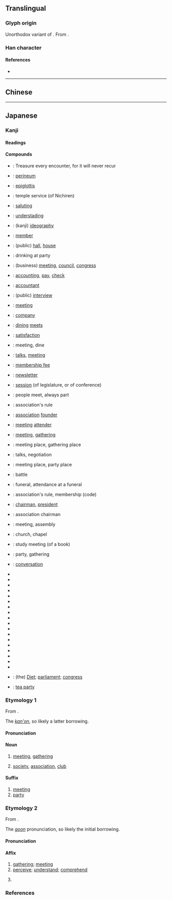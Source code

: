 {{also|會|合}}
{{character info/new}}
==Translingual==
{{ja-forms|会|会|[[會]]}}
{{stroke order|type=animate}}

===Glyph origin===
Unorthodox variant of {{l|mul|會}}. From {{w|cursive script (East Asia)|cursive script}}.

===Han character===
{{Han char|rn=9|rad=人|as=04|sn=6|four=8073.1|canj=OMMI|ids=⿱人云,⿱亼𠫔}}

====References====
* {{Han ref|kx=0096.121|dkj=00460|dj=0204.110|hdz=10116.030|uh=4F1A|ud=20250}}

----

==Chinese==
{{zh-see|會|sv}}

----

==Japanese==
{{ja-see-also|会する}}
{{ja-kanji forms|会|會}}

===Kanji===
{{ja-kanji|grade=2|rs=人04|kyu=會}}

====Readings====
{{ja-readings
|goon=え<ゑ, け<け<くゑ
|kanon=かい<くわい
|kun=あ-う<あ-ふ
|nanori=あい<あひ, い
}}

====Compounds====
{{der-top|Compounds}}
* {{ja-r|一%期 一%会|いち%ご いち%え}}: Treasure every encounter, for it will never recur
* {{ja-r|会%陰|え%いん}}: [[perineum]]
* {{ja-r|会%厭|え%えん}}: [[epiglottis]]
* {{ja-r|会%式|え%しき}}: temple service (of Nichiren)
* {{ja-r|会%釈|え%しゃく}}: [[saluting]]
* {{ja-r|会%得|え%とく}}: [[understading]]
* {{ja-r|会%意|かい%い}}: (kanji) [[ideography]]
* {{ja-r|会%員|かい%いん}}: [[member]]
* {{ja-r|会%館|かい%かん}}: (public) [[hall]], [[house]]
* {{ja-r|会%飲|かい%いん}}: drinking at party
* {{ja-r|会%議|かい%ぎ}}: (business) [[meeting]], [[council]], [[congress]]
* {{ja-r|会%計|かい%けい}}: [[accounting]], [[pay]], [[check]]
* {{ja-r|会%計%士|かい%けい%し}}: [[accountant]]
* {{ja-r|会%見|かい%けん}}: (public) [[interview]]
* {{ja-r|会%合|かい%ごう}}: [[meeting]]
* {{ja-r|会%社|かい%しゃ}}: [[company]]
* {{ja-r|会%食|かい%しょく}}: [[dining]] [[meets]]
* {{ja-r|会%心|かい%しん}}: [[satisfaction]]
* {{ja-r|会%席|かい%せき}}: meeting, dine
* {{ja-r|会%談|かい%だん}}: [[talks]], [[meeting]]
* {{ja-r|会%費|かい%ひ}}: [[membership fee]]
* {{ja-r|会%報|かい%ほう}}: [[newsletter]]
* {{ja-r|会%期|かい%き}}: [[session]] (of legislature, or of conference)
* {{ja-r|会%者 定%離|え%しゃ じょう%り}}: people meet, always part
* {{ja-r|会%規|かい%き}}: association's rule
* {{ja-r|会%主|かい%しゅ}}: [[association]] [[founder]]
* {{ja-r|会%衆|かい%しゅう}}: [[meeting]] [[attender]]
* {{ja-r|会%集|かい%しゅう}}: [[meeting]], [[gathering]]
* {{ja-r|会%所|かい%しょ}}: meeting place, gathering place
* {{ja-r|会%商|かい%しょう}}: talks, negotiation
{{der-mid}}
* {{ja-r|会%場|かい%じょう}}: meeting place, party place
* {{ja-r|会%戦|かい%せん}}: battle
* {{ja-r|会%葬|かい%そう}}: funeral, attendance at a funeral
* {{ja-r|会%則|かい%そく}}: association's rule, membership (code)
* {{ja-r|会%長|かい%ちょう}}: [[chairman]], [[president]]
* {{ja-r|会%頭|かい%とう}}: association chairman
* {{ja-r|会%同|かい%どう}}: meeting, assembly
* {{ja-r|会%堂|かい%どう}}: church, chapel
* {{ja-r|会%読|かい%どく}}: study meeting (of a book)
* {{ja-r|会%派|かい%は}}: party, gathering
* {{ja-r|会%話|かい%わ}}: [[conversation]]
* {{ja-r|開%会|かい%かい}}
* {{ja-r|学%会|がっ%かい}}
* {{ja-r|教%会|きょう%かい}}
* {{ja-r|協%会|きょう%かい}}
* {{ja-r|国%会|こっ%かい}}
* {{ja-r|散%会|さん%かい}}
* {{ja-r|司%会|し%かい}}
* {{ja-r|集%会|しゅう%かい}}
* {{ja-r|照%会|しょう%かい}}
* {{ja-r|商%会|しょう%かい}}
* {{ja-r|盛%会|せい%かい}}
* {{ja-r|総%会|そう%かい}}
* {{ja-r|株%主%総%会|かぶ%ぬし%そう%かい}}
* {{ja-r|法%会|ほう%え}}
* {{ja-r|閉%会|へい%かい}}
* {{ja-r|密%会|みっ%かい}}
* {{ja-r|民%会|みん%かい}}
* {{ja-r|流%会|りゅう%かい}}
* {{ja-r|議%会|ぎ%かい}}: (the) [[Diet]]; [[parliament]]; [[congress]]
* {{ja-r|茶%会|ちゃ%かい}}: [[tea party]]
{{der-bottom}}

===Etymology 1===
{{ja-kanjitab|かい|yomi=kanon}}
From {{der|ja|ltc|-}} {{ltc-l|會|id=1}}.

The ''[[漢音#Japanese|kan'on]]'', so likely a latter borrowing.

====Pronunciation====
{{ja-pron|yomi=kanon|かい|acc=1|acc_ref=DJR,NHK}}

====Noun====
{{ja-noun|kyu=會|かい|hhira=くわい}}

# [[meeting]], [[gathering]]
#: {{ja-usex|'''会'''を[[催す]]|'''かい''' を もよおす|hold a '''meeting'''; throw a '''party'''}}
#: {{ja-usex|'''会'''に[[出る]]|'''かい''' に でる|attend a '''meeting [party]'''}}
# [[society]], [[association]], [[club]]
#: {{ja-usex|'''会'''を[[組織]]する|'''かい''' を そしき する|form [organize] an '''association'''}}
#: {{ja-usex|'''会'''に[[入る]]|'''かい''' に はいる|join a '''club'''}}
#: {{ja-usex|'''会'''を[[脱退]]する|'''かい''' を だったい する|leave a '''club'''}}
#: {{ja-usex|'''会'''を[[抜ける]]|'''かい''' を ぬける|quit a '''club'''}}

====Suffix====
{{ja-pos|suffix|kyu=會|かい|hhira=くわい}}

# [[meeting]]
# [[party]]

===Etymology 2===
{{ja-kanjitab|え|yomi=goon}}
From {{der|ja|ltc|sort=え|-}} {{ltc-l|會|id=1}}.

The ''[[呉音#Japanese|goon]]'' pronunciation, so likely the initial borrowing.

====Pronunciation====
{{ja-pron|え|y=goon}}

====Affix====
{{ja-pos|affix|え|kyu=會|hhira=ゑ}}

# [[gathering]]; [[meeting]]
# [[perceive]]; [[understand]]; [[comprehend]]
# {{alternative form of|ja|絵|tr=e|t=[[picture]]; [[drawing]]; [[painting]]}}
#: {{ja-usex-inline|図'''会'''|ず'''え'''|collection of pictures}}

===References===
<references/>
